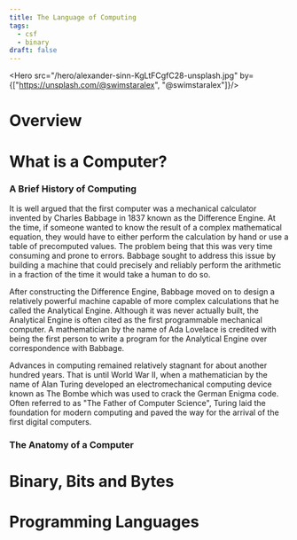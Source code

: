 ```yaml
---
title: The Language of Computing
tags:
  - csf
  - binary
draft: false
---
```



<Hero src="/hero/alexander-sinn-KgLtFCgfC28-unsplash.jpg" by={["https://unsplash.com/@swimstaralex", "@swimstaralex"]}/>


# Overview

# What is a Computer?

### A Brief History of Computing

It is well argued that the first computer was a mechanical calculator invented by Charles Babbage in 1837 known as the Difference Engine. At the time, if someone wanted to know the result of a complex mathematical equation, they would have to either perform the calculation by hand or use a table of precomputed values. The problem being that this was very time consuming and prone to errors. Babbage sought to address this issue by building a machine that could precisely and reliably perform the arithmetic in a fraction of the time it would take a human to do so.

After constructing the Difference Engine, Babbage moved on to design a relatively powerful machine capable of more complex calculations that he called the Analytical Engine. Although it was never actually built, the Analytical Engine is often cited as the first programmable mechanical computer. A mathematician by the name of Ada Lovelace is credited with being the first person to write a program for the Analytical Engine over correspondence with Babbage.

Advances in computing remained relatively stagnant for about another hundred years. That is until World War II, when a mathematician by the name of Alan Turing developed an electromechanical computing device known as The Bombe which was used to crack the German Enigma code. Often referred to as "The Father of Computer Science", Turing laid the foundation for modern computing and paved the way for the arrival of the first digital computers.

### The Anatomy of a Computer

# Binary, Bits and Bytes

###

# Programming Languages




